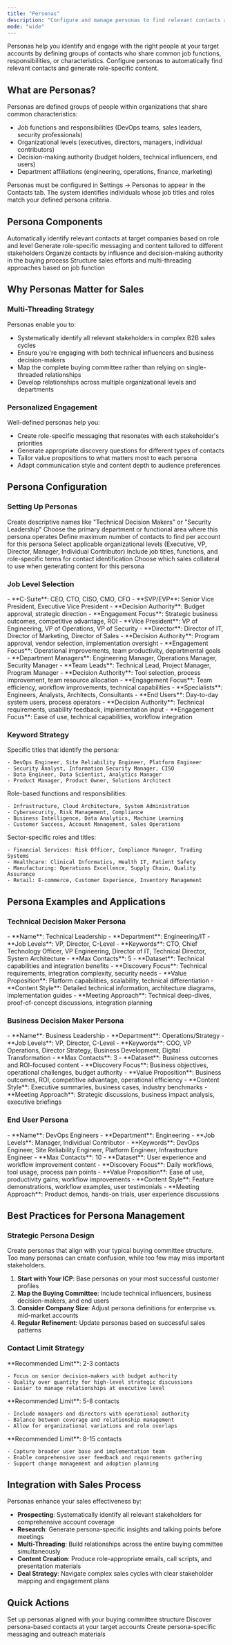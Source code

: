 ```yaml
---
title: "Personas"
description: "Configure and manage personas to find relevant contacts and tailor content to specific roles"
mode: "wide"
---
```


Personas help you identify and engage with the right people at your target accounts by defining groups of contacts who share common job functions, responsibilities, or characteristics. Configure personas to automatically find relevant contacts and generate role-specific content.

## What are Personas?

Personas are defined groups of people within organizations that share common characteristics:

- Job functions and responsibilities (DevOps teams, sales leaders, security professionals)
- Organizational levels (executives, directors, managers, individual contributors)
- Decision-making authority (budget holders, technical influencers, end users)
- Department affiliations (engineering, operations, finance, marketing)

<Info>
  Personas must be configured in Settings → Personas to appear in the Contacts tab. The system identifies individuals whose job titles and roles match your defined persona criteria.
</Info>

## Persona Components

<CardGroup cols={2}>
  <Card title="Contact Discovery" icon="users">
    Automatically identify relevant contacts at target companies based on role and level
  </Card>
  <Card title="Content Personalization" icon="pencil">
    Generate role-specific messaging and content tailored to different stakeholders
  </Card>
  <Card title="Stakeholder Mapping" icon="sitemap">
    Organize contacts by influence and decision-making authority in the buying process
  </Card>
  <Card title="Outreach Strategy" icon="bullseye">
    Structure sales efforts and multi-threading approaches based on job function
  </Card>
</CardGroup>

## Why Personas Matter for Sales

### **Multi-Threading Strategy**

Personas enable you to:

- Systematically identify all relevant stakeholders in complex B2B sales cycles
- Ensure you're engaging with both technical influencers and business decision-makers
- Map the complete buying committee rather than relying on single-threaded relationships
- Develop relationships across multiple organizational levels and departments

### **Personalized Engagement**

Well-defined personas help you:

- Create role-specific messaging that resonates with each stakeholder's priorities
- Generate appropriate discovery questions for different types of contacts
- Tailor value propositions to what matters most to each persona
- Adapt communication style and content depth to audience preferences

## Persona Configuration

### **Setting Up Personas**

<Steps>
  <Step title="Define Persona Name">
    Create descriptive names like "Technical Decision Makers" or "Security Leadership"
  </Step>
  <Step title="Select Department">
    Choose the primary department or functional area where this persona operates
  </Step>
  <Step title="Set Contact Limits">
    Define maximum number of contacts to find per account for this persona
  </Step>
  <Step title="Configure Job Levels">
    Select applicable organizational levels (Executive, VP, Director, Manager, Individual Contributor)
  </Step>
  <Step title="Add Keywords">
    Include job titles, functions, and role-specific terms for contact identification
  </Step>
  <Step title="Select Dataset">
    Choose which sales collateral to use when generating content for this persona
  </Step>
</Steps>

### **Job Level Selection**

<Tabs>
  <Tab title="Executive Level">
    - **C-Suite**: CEO, CTO, CISO, CMO, CFO
    - **SVP/EVP**: Senior Vice President, Executive Vice President
    - **Decision Authority**: Budget approval, strategic direction
    - **Engagement Focus**: Strategic business outcomes, competitive advantage, ROI
  </Tab>
  <Tab title="VP/Director Level">
    - **Vice President**: VP of Engineering, VP of Operations, VP of Security
    - **Director**: Director of IT, Director of Marketing, Director of Sales
    - **Decision Authority**: Program approval, vendor selection, implementation oversight
    - **Engagement Focus**: Operational improvements, team productivity, departmental goals
  </Tab>
  <Tab title="Manager Level">
    - **Department Managers**: Engineering Manager, Operations Manager, Security Manager
    - **Team Leads**: Technical Lead, Project Manager, Program Manager
    - **Decision Authority**: Tool selection, process improvement, team resource allocation
    - **Engagement Focus**: Team efficiency, workflow improvements, technical capabilities
  </Tab>
  <Tab title="Individual Contributor">
    - **Specialists**: Engineers, Analysts, Architects, Consultants
    - **End Users**: Day-to-day system users, process operators
    - **Decision Authority**: Technical requirements, usability feedback, implementation input
    - **Engagement Focus**: Ease of use, technical capabilities, workflow integration
  </Tab>
</Tabs>

### **Keyword Strategy**

<AccordionGroup>
  <Accordion title="Job Title Keywords">
    Specific titles that identify the persona:

    - DevOps Engineer, Site Reliability Engineer, Platform Engineer
    - Security Analyst, Information Security Manager, CISO
    - Data Engineer, Data Scientist, Analytics Manager
    - Product Manager, Product Owner, Solutions Architect
  </Accordion>
  <Accordion title="Functional Keywords">
    Role-based functions and responsibilities:

    - Infrastructure, Cloud Architecture, System Administration
    - Cybersecurity, Risk Management, Compliance
    - Business Intelligence, Data Analytics, Machine Learning
    - Customer Success, Account Management, Sales Operations
  </Accordion>
  <Accordion title="Industry-Specific Terms">
    Sector-specific roles and titles:

    - Financial Services: Risk Officer, Compliance Manager, Trading Systems
    - Healthcare: Clinical Informatics, Health IT, Patient Safety
    - Manufacturing: Operations Excellence, Supply Chain, Quality Assurance
    - Retail: E-commerce, Customer Experience, Inventory Management
  </Accordion>
</AccordionGroup>

## Persona Examples and Applications

### **Technical Decision Maker Persona**

<Tabs>
  <Tab title="Configuration">
    - **Name**: Technical Leadership
    - **Department**: Engineering/IT
    - **Job Levels**: VP, Director, C-Level
    - **Keywords**: CTO, Chief Technology Officer, VP Engineering, Director of IT, Technical Director, System Architecture
    - **Max Contacts**: 5
    - **Dataset**: Technical capabilities and integration benefits
  </Tab>
  <Tab title="Sales Applications">
    - **Discovery Focus**: Technical requirements, integration complexity, security needs
    - **Value Proposition**: Platform capabilities, scalability, technical differentiation
    - **Content Style**: Detailed technical information, architecture diagrams, implementation guides
    - **Meeting Approach**: Technical deep-dives, proof-of-concept discussions, integration planning
  </Tab>
</Tabs>

### **Business Decision Maker Persona**

<Tabs>
  <Tab title="Configuration">
    - **Name**: Business Leadership
    - **Department**: Operations/Strategy
    - **Job Levels**: VP, Director, C-Level
    - **Keywords**: COO, VP Operations, Director Strategy, Business Development, Digital Transformation
    - **Max Contacts**: 3
    - **Dataset**: Business outcomes and ROI-focused content
  </Tab>
  <Tab title="Sales Applications">
    - **Discovery Focus**: Business objectives, operational challenges, budget authority
    - **Value Proposition**: Business outcomes, ROI, competitive advantage, operational efficiency
    - **Content Style**: Executive summaries, business cases, industry benchmarks
    - **Meeting Approach**: Strategic discussions, business impact analysis, executive briefings
  </Tab>
</Tabs>

### **End User Persona**

<Tabs>
  <Tab title="Configuration">
    - **Name**: DevOps Engineers
    - **Department**: Engineering
    - **Job Levels**: Manager, Individual Contributor
    - **Keywords**: DevOps Engineer, Site Reliability Engineer, Platform Engineer, Infrastructure Engineer
    - **Max Contacts**: 10
    - **Dataset**: User experience and workflow improvement content
  </Tab>
  <Tab title="Sales Applications">
    - **Discovery Focus**: Daily workflows, tool usage, process pain points
    - **Value Proposition**: Ease of use, productivity gains, workflow improvements
    - **Content Style**: Feature demonstrations, workflow examples, user testimonials
    - **Meeting Approach**: Product demos, hands-on trials, user experience discussions
  </Tab>
</Tabs>

## Best Practices for Persona Management

### **Strategic Persona Design**

<Warning>
  Create personas that align with your typical buying committee structure. Too many personas can create confusion, while too few may miss important stakeholders.
</Warning>

1. **Start with Your ICP**: Base personas on your most successful customer profiles
2. **Map the Buying Committee**: Include technical influencers, business decision-makers, and end users
3. **Consider Company Size**: Adjust persona definitions for enterprise vs. mid-market accounts
4. **Regular Refinement**: Update personas based on successful sales patterns

### **Contact Limit Strategy**

<AccordionGroup>
  <Accordion title="Executive Personas">
    **Recommended Limit**: 2-3 contacts

    - Focus on senior decision-makers with budget authority
    - Quality over quantity for high-level strategic discussions
    - Easier to manage relationships at executive level
  </Accordion>
  <Accordion title="Functional Personas">
    **Recommended Limit**: 5-8 contacts

    - Include managers and directors with operational authority
    - Balance between coverage and relationship management
    - Allow for organizational variations and role overlaps
  </Accordion>
  <Accordion title="User Personas">
    **Recommended Limit**: 8-15 contacts

    - Capture broader user base and implementation team
    - Enable comprehensive user feedback and requirements gathering
    - Support change management and adoption planning
  </Accordion>
</AccordionGroup>

## Integration with Sales Process

Personas enhance your sales effectiveness by:

- **Prospecting**: Systematically identify all relevant stakeholders for comprehensive account coverage
- **Research**: Generate persona-specific insights and talking points before meetings
- **Multi-Threading**: Build relationships across the entire buying committee simultaneously
- **Content Creation**: Produce role-appropriate emails, call scripts, and presentation materials
- **Deal Strategy**: Navigate complex sales cycles with clear stakeholder mapping and engagement plans

## Quick Actions

<CardGroup cols={3}>
  <Card title="Configure Personas" icon="gear" href="/settings/personas">
    Set up personas aligned with your buying committee structure
  </Card>
  <Card title="Find Contacts" icon="users" href="/account-intelligence/contacts">
    Discover persona-based contacts at your target accounts
  </Card>
  <Card title="Generate Content" icon="pencil" href="/account-intelligence/content">
    Create persona-specific messaging and outreach materials
  </Card>
</CardGroup>